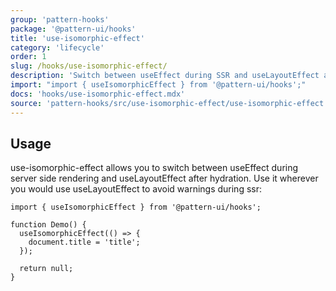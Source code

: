 ```yaml
---
group: 'pattern-hooks'
package: '@pattern-ui/hooks'
title: 'use-isomorphic-effect'
category: 'lifecycle'
order: 1
slug: /hooks/use-isomorphic-effect/
description: 'Switch between useEffect during SSR and useLayoutEffect after hydration'
import: "import { useIsomorphicEffect } from '@pattern-ui/hooks';"
docs: 'hooks/use-isomorphic-effect.mdx'
source: 'pattern-hooks/src/use-isomorphic-effect/use-isomorphic-effect.ts'
---
```


## Usage

use-isomorphic-effect allows you to switch between useEffect during server side rendering and useLayoutEffect after hydration.
Use it wherever you would use useLayoutEffect to avoid warnings during ssr:

```tsx
import { useIsomorphicEffect } from '@pattern-ui/hooks';

function Demo() {
  useIsomorphicEffect(() => {
    document.title = 'title';
  });

  return null;
}
```
